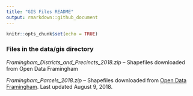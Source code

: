 ```yaml
---
title: "GIS Files README"
output: rmarkdown::github_document
---
```


```r
knitr::opts_chunk$set(echo = TRUE)
```

### Files in the data/gis directory

_Framingham_Districts_and_Precincts_2018.zip_ -- Shapefiles downloaded from Open Data Framingham

_Framingham_Parcels_2018.zip_ -- Shapefiles downloaded from [Open Data Framingham](https://data.framinghamma.gov/Community-Development/Framingham-Parcels/5vrm-nj3j). Last updated August 9, 2018.